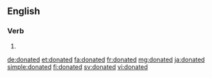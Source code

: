 ==English==

===Verb===
{{head|en|verb form}}

# {{en-past of|donate}}

[[de:donated]]
[[et:donated]]
[[fa:donated]]
[[fr:donated]]
[[mg:donated]]
[[ja:donated]]
[[simple:donated]]
[[fi:donated]]
[[sv:donated]]
[[vi:donated]]